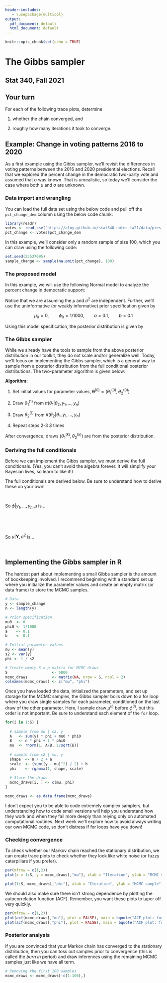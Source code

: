 ```yaml
---
header-includes:
   - \usepackage{multicol}
output:
  pdf_document: default
  html_document: default
---
```


```r
knitr::opts_chunk$set(echo = TRUE)
```

# The Gibbs sampler
## Stat 340, Fall 2021



## Your turn

For each of the following trace plots, determine

1. whether the chain converged, and

2. roughly how many iterations it took to converge.

\begin{multicols}{2}

```r
knitr::include_graphics("figs/15-converge-longer.png")
```

```r
knitr::include_graphics("figs/15-converge-short.png")
```

```r
knitr::include_graphics("figs/15-no-converge.png")
```

```r
knitr::include_graphics("figs/15-questionable-converge.png")
```
\end{multicols}



## Example: Change in voting patterns 2016 to 2020

As a first example using the Gibbs sampler, we'll revisit the differences in voting patterns between the 2016 and 2020 presidential elections. Recall that we explored the percent change in the democratic two-party vote and assumed that $\sigma$ was known. That is unrealistic, so today we'll consider the case where both $\mu$ and $\sigma$ are unknown.


### Data import and wrangling

You can load the full data set using the below code and pull off the `pct_change_dem` column using the below code chunk:

```r
library(readr)
votes <- read_csv("https://aloy.github.io/stat340-notes-fa21/data/pres_pct_change_2016_2020.csv")
pct_change <- votes$pct_change_dem
```

In this example, we'll consider only a random sample of size 100, which you can draw using the following code:

```r
set.seed(23537095)
sample_change <- sample(na.omit(pct_change), 100)
```


### The proposed model

In this example, we will use the following Normal model to analyze the percent change in democratic support:


\begin{align*}
Y_i | \mu, \sigma &\overset{\rm iid}{\sim} \mathcal{N}(\mu, \sigma) & \qquad \qquad \qquad \qquad \qquad \qquad \qquad \qquad \phantom{text}\\
\mu & \sim \mathcal{N}(\mu_0, \sqrt{1/\phi_0}) &\\
\phi = 1/\sigma^2 & \sim {\rm Gamma}(a, b) &\\
\mu &\perp \phi
\end{align*}


Notice that we are assuming the $\mu$ and $\sigma^2$ are independent. Further, we'll use the uninformative (or weakly informative) prior specification given by

$$
\mu_0 = 0, \qquad
\phi_0 = 1/1000, \qquad
a = 0.1, \qquad
b = 0.1
$$

Using this model specification, the posterior distribution is given by


\begin{align*}
\pi(\mu, \phi | y_1, \ldots, y_n) &\propto \pi(\mu) \pi(\phi) \cdot \prod_{i=1}^n f(y_i | \mu, \sigma^2)\\
  &\propto \exp \left[ - \dfrac{\phi_0}{2} (\mu - \mu_0)^2 \right] \cdot \phi^{a-1} \exp\left[ -b\phi \right] \cdot 
  \prod_{i=1}^n \phi^{1/2} \exp\left[ - \dfrac{\phi}{2}(y_i - \mu)^2 \right]
\end{align*}




### The Gibbs sampler

While we already have the tools to sample from the above posterior distribution in our toolkit, they do not scale and/or generalize well. Today, we'll focus on implementing the Gibbs sampler, which is a general way to sample from a posterior distribution from the full conditional posterior distributions. The two-parameter algorithm is given below:

**Algorithm:**

1. Set initial values for parameter values, $\boldsymbol{\theta}^{(0)} = \left(\theta^{(0)}_1, \theta^{(0)}_2 \right)$

2. Draw $\theta_1^{(1)}$ from $\pi(\theta_1 | \theta_2, y_1, \ldots, y_n)$ 

3. Draw $\theta_2^{(1)}$ from $\pi(\theta_2 | \theta_1, y_1, \ldots, y_n)$ 

4. Repeat steps 2-3 $S$ times

After convergence, draws $\left( \theta_1^{(k)}, \theta_2^{(k)} \right)$ are from the posterior distribution.



### Deriving the full conditionals

Before we can implement the Gibbs sampler, we must derive the full conditionals. (Yes, you can't avoid the algebra forever. It will simplify your Bayesian lives, so learn to like it!)

The full conditionals are derived below. Be sure to understand how to derive these on your own!


\begin{align*}
\pi(\phi | y_1, \ldots, y_n, \mu) & \propto \pi(\phi) f(y_1, \ldots, y_n | \phi, \mu)\\
& \propto \phi^{a-1} \exp\left[ -b\phi \right] \cdot \prod_{i=1}^n \phi^{1/2} \exp\left[ - \dfrac{\phi}{2}(y_i - \mu)^2 \right]\\
&= \phi^{a-1} \exp\left[ -b\phi \right] \cdot \phi^{n/2} \exp\left[ - \dfrac{\phi}{2} \sum_{i=1}^n (y_i - \mu)^2 \right]\\
&= \phi^{\left(n/2 + a \right) - 1} \exp\left[ -\phi \left\{ \frac{1}{2} \sum_{i=1}^n (y_i - \mu)^2 +b \right\} \right] 
\end{align*}

<br>

So $\phi | y_1, \ldots, y_n, \mu$ is...

<br>



\begin{align*}
\pi(\mu | \phi, y_1, \ldots, y_n) &\propto \pi(\mu)  \prod_{i=1}^n f(y_i | \mu, \sigma^2)\\
&\propto \exp \left[ - \dfrac{\phi_0}{2} (\mu - \mu_0)^2 \right]  \cdot 
  \prod_{i=1}^n \phi^{1/2} \exp\left[ - \dfrac{\phi}{2}(y_i - \mu)^2\right]\\
&= \exp \left[ - \dfrac{\phi_0}{2} (\mu - \mu_0)^2 \right]  \cdot \phi^{n/2} \exp \left[-\phi \left\{ \frac{1}{2} \sum_{i=1}^n (y_i - \mu)^2\right\}  \right]\\
&\propto \exp\left[ -\frac{\phi_0 + n\phi}{2} \left\{ \mu - \frac{\mu_0 \phi_0 + n \overline{y} \phi}{\phi_0 + n\phi} \right\}^2 \right]
\end{align*}


<br>

So $\mu | {\boldsymbol Y}, \sigma^2$ is...

<br>

## Implementing the Gibbs sampler in R

The hardest part about implementing a small Gibbs sampler is the amount of bookkeeping involved. I recommend beginning with a standard set up where you initialize the parameter values and create an empty matrix (or data frame) to store the MCMC samples.

```r
# Data
y <- sample_change
n <- length(y)

# Prior specification
mu0  <- 0
phi0 <- 1/1000
a    <- 0.1
b    <- 0.1

# Initial parameter values
mu <- mean(y)
s2 <- var(y)
phi <- 1 / s2

# Create empty S x p matrix for MCMC draws
S                    <- 5000
mcmc_draws           <- matrix(NA, nrow = S, ncol = 2)
colnames(mcmc_draws) <- c("mu", "phi")
```

Once you have loaded the data, initialized the parameters, and set up storage for the MCMC samples, the Gibbs sampler boils down to a for loop where you draw single samples for each parameter, conditioned on the last draw of the other parameter. Here, I sample draw $\mu^{(i)}$ before $\phi^{(i)}$, but this order is not important. Be sure to understand each element of the `for` loop.

```r
for(i in 1:S) {
  
  # sample from mu | s2, y
  A   <- sum(y) * phi + mu0 * phi0
  B   <- n * phi + 1 * phi0
  mu  <- rnorm(1, A/B, 1/sqrt(B))
  
  # sample from s2 | mu, y
  shape  <- n / 2 + a
  scale  <- (sum((y - mu)^2) / 2) + b
  phi    <- rgamma(1, shape, scale)
  
  # Store the draws
  mcmc_draws[i, ] <- c(mu, phi)
}

mcmc_draws <- as.data.frame(mcmc_draws)
```


I don't expect you to be able to code extremely complex samplers, but understanding how to code small versions will help you understand how they work and when they fail more deeply than relying only on automated computational routines. Next week we'll explore how to avoid always writing our own MCMC code, so don't distress if for loops have you down!


### Checking convergence

To check whether our Markov chain reached the stationary distribution, we can create trace plots to check whether they look like white noise (or fuzzy caterpillars if you prefer).

```r
par(mfrow = c(1,2))
plot(x = 1:S, y = mcmc_draws[,"mu"], xlab = "Iteration", ylab = "MCMC sample", type = "l", main = bquote("Traceplot: for " ~ mu))

plot(1:S, mcmc_draws[,"phi"], xlab = "Iteration", ylab = "MCMC sample", type = "l", main = bquote("Traceplot: for " ~ phi))
```

We should also make sure there isn't strong dependence by plotting the autocorrelation function (ACF). Remember, you want these plots to taper off very quickly.

```r
par(mfrow = c(1,2))
plot(acf(mcmc_draws[,"mu"], plot = FALSE), main = bquote("ACF plot: for " ~ mu))
plot(acf(mcmc_draws[,"phi"], plot = FALSE), main = bquote("ACF plot: for " ~ phi))
```



### Posterior analysis

If you are convinced that your Markov chain has converged to the stationary distribution, then you can toss out samples prior to convergence (this is called the *burn in* period) and draw inferences using the remaining MCMC samples just like we have all term.

```r
# Removing the first 100 samples
mcmc_draws <- mcmc_draws[-c(1:100),]
```